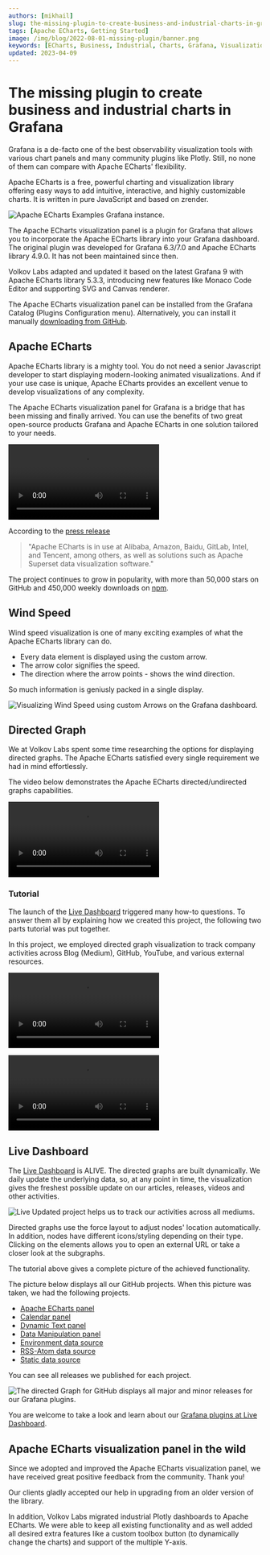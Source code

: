 ```yaml
---
authors: [mikhail]
slug: the-missing-plugin-to-create-business-and-industrial-charts-in-grafana-1d8f7304229f/
tags: [Apache ECharts, Getting Started]
image: /img/blog/2022-08-01-missing-plugin/banner.png
keywords: [ECharts, Business, Industrial, Charts, Grafana, Visualization]
updated: 2023-04-09
---
```



# The missing plugin to create business and industrial charts in Grafana

Grafana is a de-facto one of the best observability visualization tools with various chart panels and many community plugins like Plotly. Still, no none of them can compare with Apache ECharts' flexibility.

Apache ECharts is a free, powerful charting and visualization library offering easy ways to add intuitive, interactive, and highly customizable charts. It is written in pure JavaScript and based on zrender.

<Image
  title="Apache ECharts Examples Grafana instance."
  src="https://github.com/VolkovLabs/volkovlabs-echarts-panel/raw/main/src/img/examples.png"
  lazy={false}
/>

The Apache ECharts visualization panel is a plugin for Grafana that allows you to incorporate the Apache ECharts library into your Grafana dashboard. The original plugin was developed for Grafana 6.3/7.0 and Apache ECharts library 4.9.0. It has not been maintained since then.

Volkov Labs adapted and updated it based on the latest Grafana 9 with Apache ECharts library 5.3.3, introducing new features like Monaco Code Editor and supporting SVG and Canvas renderer.

The Apache ECharts visualization panel can be installed from the Grafana Catalog (Plugins Configuration menu). Alternatively, you can install it manually [downloading from GitHub](https://github.com/volkovlabs/volkovlabs-echarts-panel).

## Apache ECharts

Apache ECharts library is a mighty tool. You do not need a senior Javascript developer to start displaying modern-looking animated visualizations. And if your use case is unique, Apache ECharts provides an excellent venue to develop visualizations of any complexity.

The Apache ECharts visualization panel for Grafana is a bridge that has been missing and finally arrived. You can use the benefits of two great open-source products Grafana and Apache ECharts in one solution tailored to your needs.

<Video
  src="https://www.youtube.com/embed/DxqCrBEmrQw"
  title="How to create modern dashboards in Grafana."
/>

According to the [press release](https://www.globenewswire.com/fr/news-release/2021/01/26/2164391/17401/en/The-Apache-Software-Foundation-Announces-Apache-ECharts-as-a-Top-Level-Project.html)

> "Apache ECharts is in use at Alibaba, Amazon, Baidu, GitLab, Intel, and Tencent, among others, as well as solutions such as Apache Superset data visualization software."

The project continues to grow in popularity, with more than 50,000 stars on GitHub and 450,000 weekly downloads on [npm](https://www.npmjs.com/package/echarts).

## Wind Speed

Wind speed visualization is one of many exciting examples of what the Apache ECharts library can do.

- Every data element is displayed using the custom arrow.
- The arrow color signifies the speed.
- The direction where the arrow points - shows the wind direction.

So much information is geniusly packed in a single display.

<Image
  title="Visualizing Wind Speed using custom Arrows on the Grafana dashboard."
  src="/img/blog/2022-08-01-missing-plugin/wind-speed.png"
/>

## Directed Graph

We at Volkov Labs spent some time researching the options for displaying directed graphs. The Apache ECharts satisfied every single requirement we had in mind effortlessly.

The video below demonstrates the Apache ECharts directed/undirected graphs capabilities.

<Video
  src="https://www.youtube.com/embed/BcW7iyTadWE"
  title="Can Apache ECharts render a directed graph?"
/>

### Tutorial

The launch of the [Live Dashboard](https://live.volkovlabs.io/) triggered many how-to questions. To answer them all by explaining how we created this project, the following two parts tutorial was put together.

In this project, we employed directed graph visualization to track company activities across Blog (Medium), GitHub, YouTube, and various external resources.

<Video
  src="https://www.youtube.com/embed/e3VHgpuzEF0"
  title="Build directional graph in Grafana using Apache ECharts. Tutorial part 1."
/>

<Video
  src="https://www.youtube.com/embed/oM7XAVlsOio"
  title="Build directional graph in Grafana using Apache ECharts. Tutorial part 2."
/>

## Live Dashboard

The [Live Dashboard](https://live.volkovlabs.io) is ALIVE. The directed graphs are built dynamically. We daily update the underlying data, so, at any point in time, the visualization gives the freshest possible update on our articles, releases, videos and other activities.

<Image
  title="Live Updated project helps us to track our activities across all mediums."
  src="/img/blog/2022-08-01-missing-plugin/live.png"
/>

Directed graphs use the force layout to adjust nodes' location automatically. In addition, nodes have different icons/styling depending on their type. Clicking on the elements allows you to open an external URL or take a closer look at the subgraphs.

The tutorial above gives a complete picture of the achieved functionality.

The picture below displays all our GitHub projects. When this picture was taken, we had the following projects.

- [Apache ECharts panel](https://live.volkovlabs.io/d/tXQ9_367z/apache-echarts-panel?orgId=1)
- [Calendar panel](https://live.volkovlabs.io/d/0fgJcb4Vz/calendar-panel?orgId=1)
- [Dynamic Text panel](https://live.volkovlabs.io/d/2L2sYjVVz/dynamic-text-panel?orgId=1)
- [Data Manipulation panel](https://live.volkovlabs.io/d/h5IJk66nk/data-manipulation-panel?orgId=1)
- [Environment data source](https://live.volkovlabs.io/d/B0kLhzR4k/environment-data-source?orgId=1)
- [RSS-Atom data source](https://live.volkovlabs.io/d/zUDs5zRVk/rss-atom-data-source?orgId=1)
- [Static data source](https://live.volkovlabs.io/d/heM1lTN4z/static-data-source?orgId=1)

You can see all releases we published for each project.

<Image
  title="The directed Graph for GitHub displays all major and minor releases for our Grafana plugins."
  src="/img/blog/2022-08-01-missing-plugin/github.png"
/>

You are welcome to take a look and learn about our [Grafana plugins at Live Dashboard](https://live.volkovlabs.io).

## Apache ECharts visualization panel in the wild

Since we adopted and improved the Apache ECharts visualization panel, we have received great positive feedback from the community. Thank you!

Our clients gladly accepted our help in upgrading from an older version of the library.

In addition, Volkov Labs migrated industrial Plotly dashboards to Apache ECharts. We were able to keep all existing functionality and as well added all desired extra features like a custom toolbox button (to dynamically change the charts) and support of the multiple Y-axis.
